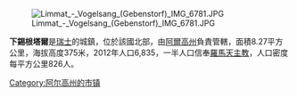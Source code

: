 [[Image:Limmat_-_Vogelsang_(Gebenstorf)_IMG_6781.JPG|right]]

'''下錫根塔爾'''是[[瑞士|瑞士]]的城鎮，位於該國北部，由[[阿爾高州|阿爾高州]]負責管轄，面積8.27平方公里，海拔高度375米，2012年人口6,835，一半人口信奉[[羅馬天主教|羅馬天主教]]，人口密度每平方公里826人。

{{Switzerland-geo-stub}}
[[Category:阿尔高州的市镇|Category:阿尔高州的市镇]]